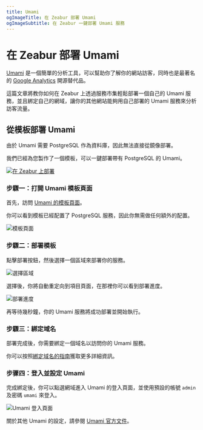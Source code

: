```yaml
---
title: Umami
ogImageTitle: 在 Zeabur 部署 Umami
ogImageSubtitle: 在 Zeabur 一鍵部署 Umami 服務
---
```


# 在 Zeabur 部署 Umami

[Umami](https://umami.is/) 是一個簡單的分析工具，可以幫助你了解你的網站訪客，同時也是最著名的 [Google Analytics](https://analytics.google.com/) 開源替代品。

這篇文章將教你如何在 Zeabur 上透過服務市集輕鬆部署一個自己的 Umami 服務，並且綁定自己的網域，讓你的其他網站能夠用自己部署的 Umami 服務來分析訪客流量。
## 從模板部署 Umami

由於 Umami 需要 PostgreSQL 作為資料庫，因此無法直接從鏡像部署。

我們已經為您製作了一個模板，可以一鍵部署帶有 PostgreSQL 的 Umami。

[![在 Zeabur 上部署](https://zeabur.com/button.svg)](https://zeabur.com/templates/01NQCC)

### 步驟一：打開 Umami 模板頁面

首先，訪問 [Umami 的模板頁面](https://zeabur.com/templates/01NQCC)。

你可以看到模板已經配置了 PostgreSQL 服務，因此你無需做任何額外的配置。

![模板頁面](/marketplace/umami/template.png)

### 步驟二：部署模板

點擊部署按鈕，然後選擇一個區域來部署你的服務。

![選擇區域](/marketplace/umami/region.png)

選擇後，你將自動重定向到項目頁面，在那裡你可以看到部署進度。

![部署進度](/marketplace/umami/deployment.png)

再等待幾秒鐘，你的 Umami 服務將成功部署並開始執行。

### 步驟三：綁定域名

部署完成後，你需要綁定一個域名以訪問你的 Umami 服務。

你可以按照[綁定域名的指南](/deploy/domain-binding)獲取更多詳細資訊。

### 步骤四：登入並設定 Umami

完成綁定後，你可以點選網域進入 Umami 的登入頁面，並使用預設的帳號 `admin` 及密碼 `umami` 來登入。

![Umami 登入頁面](/marketplace/umami/screenshot.png)

關於其他 Umami 的設定，請參閱 [Umami 官方文件](https://umami.is/docs)。
